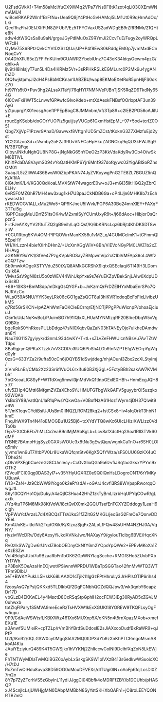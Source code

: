 U2FsdGVkX1+T4m58aMcl/fuOX9iW4q2VPa7YNs9F8tK1zot4qLi03CXEmWNmAMU4
wi9celRKAP2Wln1fBrFfNu+Uea9Q9jY4PtHcGvHAMqI5LM1Ut0R9qHrnAdOc/Lki
QecRhzFhJ0EfJXlfFtN8ZiFUbP/Ez5TFYGVaxUS2adWDgEB9rZRRNMr/21QHte8N
adw4dtW6QsSa8u9aN/grgeJGyPdlMuOxZ9RYmJi2CcvTuE/Fugy2oyWRQpLW7clH
OyMv75S6RPtzQvkCYVtDXSzQUai/JP+P4f8EwS0kRddgEMGp7jvmMxdECnNoqCvY
0A4DhXPJ65cZ/FFiFnKUim9CUAWR2YbeblUnz7C43oK34ldqsOewm4pzG/qhik+A
ijv9tH8inIsjyT7un5L4Da4IKRMz5Vr+3sRPHkRSLkEGMLurc0P2Mk9u4ygANmZD
0fQfwjktpm/Ji2dH4PsBbMCKnan1U/BZBU/wap8EKMoEXetRoR5pnHljFS0okZ70
ht97lYs5tO+Puv3hg2ALsaXITaYjl76qHYI7NMNVePJBnTjSK5RqZD9TkdNy654G
6I0CwFxii1WT5cLnvwfGPAwfcGlvoKdeb+mtXdAexkFNBsfOOrlxptAF3un39AyG
yZtpuprgYX01eosgAceftPPEpBbgC8JMMnbm/xf/3Tp89+c2lEB2PO56oAJilU+E
roucEgKSebb/doGOrYUOPiz5guijjsyVUGp61GxmHstEpML+97+5od+tcrIZ0O51
Qbg7XjjVpF1Pzwr9AhaD/Gawwxf8Vftgn1UD5mZCst/tKoknG3Z7XMzfuEjd2yst
YC2GAzoo3d+cVsmby2oF2J3RUvVNFCaHpHkuZAGNCkq9qQU3kFWJSg9N/3B7QFqe
OIbyrJNkfuNghQU8NP8G+jNgNkG65nYOeO2zP3KkVdaKdyRw3Cb4O/wSkM8BTiVL
KhiXPdaDA8VaymS094vYoQatHKMP6Yjr6Mnf937dofqywc03YigABISoRZhsOM01
3uaqJL5zZllWA4S6BwsW0iZbpPKAN74JyZVKoywgPnG2TE8ZL7BGUZ5nQK/ARilA
8lGtJmK/L4/KG30Qd/ioaLMVXStW74wagcrE0w+oJ3+mGl35iitHGQ2yZbrCELHv
6vR5F0MZGhR7MH4ew3xug1kH7U3paJCkNDB6Ga+oP4IJjn6MHK8b7zEchywacsUd
rKEDWOGVlALLxMu2Wo5+QP9KJneU5IWvk/FGP6A30Bo24mnXlEY+FAXqF3TTui5g
1GPFCaugMuUDrfZ51tsOK4wM2xmISyYCUmUxyR9t+/j66dAoc+HibjorOsQrpzn5
F+tFJeAYXyYV2f0uTZQ2gB9eih/LqOiQsf/K/6bKRNcLqz6bRjt4KhDKSDT8wzIW
+0CU1Rtog5KVt4OMrPIPQOWrrManKX58u1vM2Lq/4GUMCclmK1+tGFmmQI5EpeHY
W1/XrLzzr44biefOIrhDHm2/+UcXmXGgWIV+8Bh/VIEVoNGyPM0LWZ1b2xZHHAvg
aGKNRY9xYK1/SfVe47PzgKVpkROSayZBMpwmVp2cC1blVMFAp39oL4WfzaGQ7Tzw
Sb9mwkAOgeXSTYVduZ50tX/Q8AMkGCRShX9lqtxQSEclaq/6TI49H3LDomCsIk8A
VMvsSsV9gNl0zU5o0zWEV44WnUkpYxe9s7eYuEKZpVBekSnjLAIw0XdpUDixSs8D
+89+1SKS+BmM8dp/mDkgGsQYGF+b+JnKzrnQrFrDZElHYxMbaEnrSPo7QNJRVzCo
WLsO59A5NU/YYK3eyLRk06cGO1gaZsQCT8uI3hiKVR1cdoqBcFoFixLIvibzUkM5
q7Rd5GrSKCN+lpAZAhWmFaOKCIeBCrrqrEfjNCTjPPgPPuWicnpP/ohoaEjciuuJ
G5n1cUdJNqKwBoLiPJuimBO7h91IQIxXLHUaMYNMIzqRF20BIbeDbqW5xVgG9BXe
bgeRokS0YnRkosPULbDdgz47sNI0XqbvQaZaN03hTANEyOjo7uIkheDAmdwsn8Yi
Nau74G11S7gyiyyk/d3nmL93d4wKY+T+tL+sZLvZeFHWUlcnNBsVu7AvTZtWTdpc
8Ba9gjqmQ/PKaXTzzk7xV3CDl7o3lUQ6PbSh4LGb9tnNZPTEfgWEOrpYgWqd0yIr
0zsG+633YZa2/9ufta50cCn6jOQYB51dSwjddeg/nhjAOunI3Zbx2zcXLStyImj/
zlVmRLnBr/CMb2Xz23Sr6fIVuOL6rxifu80B3XjGgL+5FctyBBh2sakAW7KVMb5f
7bGKcoaLIC8SyF+W1TdXvg5mwil3jnMdVkQ1tlnpGExlE0HBh+HnmEcgJQH8xI/7
ufv5ZHp4QMttI6MfgmZVZaXEho9YJHMUFGTbgWkGAFV5guyybrOI5uzqko92WQAb
YsBoSY89/vatIQnL1aR1qPwsYQkwOa+V0BofNzA61Hoz1Wyrn4jDH37Qlwit9a6W
5T/mK1cqvCYdtBsiUJUsBm0IINQZLROM28kq2+fstGSx8+Iv4sIqOrkT3hbN1kmE
FnqJhWX9Tn4N41oEMOGBu1U25Bj6+tcXYdYTQ8wKc6UIcLHizlXWLIzz0VdTo0Ix
fEp7FXtCbBFb7hMLCx2eaB9nIMjMAbKgLb+Lcv8afXdctHq2Aoa1RIl3TVk60dMF
lYBNE7BAmpHtjgSyz0GXXsWOUe3x8tNu3gEwjQqn/wgnkCaTnO+r6SH0LOIq5mIv
yjvmo1wn9uT7XtbPV0Lr8UkaWQfqmStv6KgX5QfYWza/sFS0UU6GzKX4uCTOhe2N
qOlvVPXFgbCueznGz8CUmlecy+CcGvXlioQGa9a6zvfiJSq1acGksxYPYm9xOTh2
f2VcuIFCI00qg0DAS3yI7+v35YHyUGXRZ0e9Q0lQnHsLDogroONT/6rYMKyUBuwA
lYI3+ZaN+Jz9CbWW9IYogo0k2eRYsdAI+oGArJ4cvfi3RS8WVpspRworqqOwgJtL
86y13CQYHo1OjcDukyJr4aQjIC3Hua42HhZ1zkTyBmLIzrbHqUPYqCOwR/gLaxtk
//Yz4tuTP6M6Mk98KtVoW/i8ctQvIX0mk2GQUTsefEnTCXYZOddcgy1LeaH6clgh
VpPWuYcfArzsL7d4XBCQsTTsVJks31fZZltG2MKGL/jeoSsG2FmOe7QonvDDYEeL
KmAUoKE+itlciNk2TqdOXik/K/KlzxzSjqFx2ALpLfFQw48sUHM4NZHJ0A/VqNY/
rIyzivfWcDRv/Ody8AesyYiJkdXVNkJwo/NAXayY9/gylouTlclbg6BVE/HqoXNq
Rv0zlkSW7gDw6rUNxIZ9obOEDnyCkNfY6m2YOpoYpQWe2+EPEvMKoXa1ZeXzESZw
VoI4Bdg5JUbi7u9BzaaRbFn1bOK62GpWNYIagScche+RMGfSHo5ZUvbPXbYr17Wh
aP3BoK5OeAzaHnEOjwot/PSiwnnWPRDU1WBaTpSGGTax42fmMvWTQ3WTTPm9DlbU
xeT+BWKYPukLL5HskK68LAAXO1cTjiK11IgGzFPtHhruLy3JrHPIsOTIP6rihs44
fzooyAsQ7pPsljQKKxd5TLDlkbQf2DgFCNbhQCZdQQJpw3/wk3qnbY6oapzDr17D
vbGLzB4EKKwEL4y4MsctD8CxRSqStpGphlH2ccFEW3IEg30RyAD5xZGVJM0uhwxb
tbtZlqFlParyfS5MVA9meEceRzTsHVXW1kExXGUKfl8YOREW9TKQFLsyOgFw5upu
9P9/GdAeWSWtsfLKBiXWtz461Xx6MUXnp5X/oKN5n4t5rnXpazMXob+xmefEXu1E
a3AnwfSUMieiR+cpTZLp/rVmBhYBrdSuDdosIE2sJiAXxcoDudfBxRaWR9+qJPfP
U2I//KnR2/0QLGSW0cy0MgqS5tA2MQ0tDP3dYb9zXnKhPTCRmgoMsmA8koAf4Kiu
JAaiYEziyiurQ489K4T5GWSjkx1hVYKNj2ZhIIccwColNI9DclhfXqZxN8LkEWje
FhTNTWyMDlaTwMQIBGZ6oAybLxSskgSK9W1plVXzB413s6edkwWSuoicXC/H7tDJ
RcZmTwOIHdu8uvp38D59OO0oMouDEVEXs/dlTUgi0lN+oAoFp6fcjLcsDl0Z7m2o
8Y7p7ZyZTcrhVS5zGbyInL11ydIJJggCi04Bbfk4oMDRFfZBY/b1DCUhb/pHASQP
xJ4ScnjIcLsjUWHjgMN0DAbpMMBbN8SyYstSKHXbQAFn1+jO8rxLEEYQONRTB7mO

